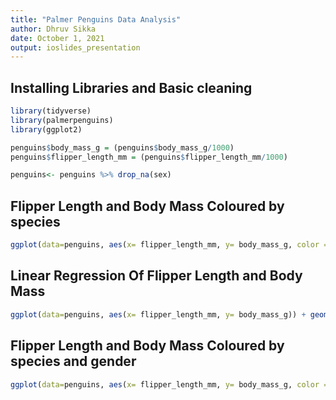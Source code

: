 ---
title: "Palmer Penguins Data Analysis"
author: Dhruv Sikka
date: October 1, 2021
output: ioslides_presentation
---

## Installing Libraries and Basic cleaning
```{r echo=TRUE, error=FALSE, message=FALSE, warning=FALSE, results='hide'}
library(tidyverse)
library(palmerpenguins)
library(ggplot2)

penguins$body_mass_g = (penguins$body_mass_g/1000)
penguins$flipper_length_mm = (penguins$flipper_length_mm/1000)

penguins<- penguins %>% drop_na(sex)
```

## Flipper Length and Body Mass Coloured by species
```{r Species, echo=FALSE, message=FALSE, warning=FALSE}
ggplot(data=penguins, aes(x= flipper_length_mm, y= body_mass_g, color = species )) + geom_point() + facet_wrap(~species) +labs(x="Flipper Length (Meter)",y="Body Mass(Kilograms)")
```

## Linear Regression Of Flipper Length and Body Mass
```{r echo=FALSE, message=FALSE, warning=FALSE}
ggplot(data=penguins, aes(x= flipper_length_mm, y= body_mass_g)) + geom_smooth(method = "lm") + geom_point() + labs(x="Flipper Length (Meter)",y="Body Mass(Kilograms)")
```

## Flipper Length and Body Mass Coloured by species and gender
```{r echo=FALSE, message=FALSE, warning=FALSE}
ggplot(data=penguins, aes(x= flipper_length_mm, y= body_mass_g, color = species )) + geom_point() + facet_grid(sex~species) +labs(x="Flipper Length (Meter)",y="Body Mass(Kilograms)")
```